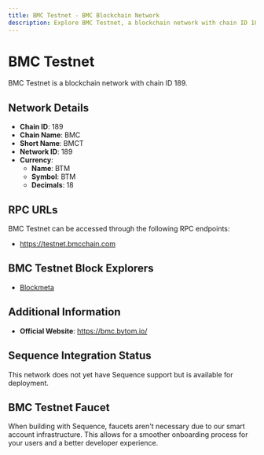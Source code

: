 ```yaml
--- 
title: BMC Testnet - BMC Blockchain Network
description: Explore BMC Testnet, a blockchain network with chain ID 189. Learn about its native currency, BTM, and how to interact with the network.
---
```


# BMC Testnet

BMC Testnet is a blockchain network with chain ID 189.

## Network Details

- **Chain ID**: 189
- **Chain Name**: BMC
- **Short Name**: BMCT
- **Network ID**: 189
- **Currency**: 
  - **Name**: BTM
  - **Symbol**: BTM
  - **Decimals**: 18

## RPC URLs

BMC Testnet can be accessed through the following RPC endpoints:

- https://testnet.bmcchain.com

## BMC Testnet Block Explorers

- [Blockmeta](https://bmctestnet.blockmeta.com)

## Additional Information

- **Official Website**: https://bmc.bytom.io/

## Sequence Integration Status

This network does not yet have Sequence support but is available for deployment.

## BMC Testnet Faucet

When building with Sequence, faucets aren't necessary due to our smart account infrastructure. This allows for a smoother onboarding process for your users and a better developer experience.
